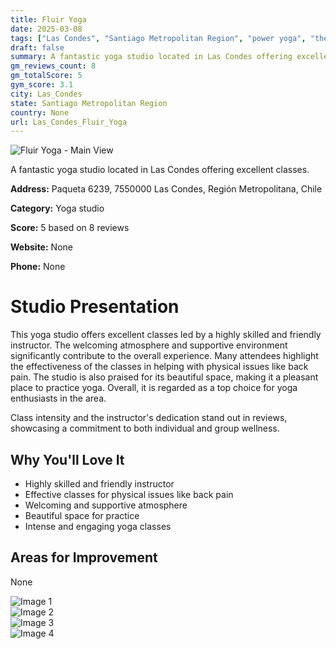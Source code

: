 ```yaml
---
title: Fluir Yoga
date: 2025-03-08
tags: ["Las Condes", "Santiago Metropolitan Region", "power yoga", "therapeutic", "welcoming atmosphere", "beautiful space", "Las Condes"]  
draft: false
summary: A fantastic yoga studio located in Las Condes offering excellent classes.
gm_reviews_count: 8
gm_totalScore: 5
gym_score: 3.1
city: Las_Condes
state: Santiago Metropolitan Region
country: None
url: Las_Condes_Fluir_Yoga
---
```


<div className="aspect-[16/9] relative my-8">
  <img 
    src="https://lh5.googleusercontent.com/p/AF1QipP-2yZlDDVyuRoQrTPbcCE3WJBgGKLs_kSuXJgg=w1920-h1080-k-no"
    alt="Fluir Yoga - Main View"
    className="object-cover absolute inset-0 w-full h-full rounded-lg"
  />
</div>

A fantastic yoga studio located in Las Condes offering excellent classes.

**Address:** Paqueta 6239, 7550000 Las Condes, Región Metropolitana, Chile

**Category:** Yoga studio

**Score:** 5 based on 8 reviews

**Website:** None

**Phone:** None

# Studio Presentation

This yoga studio offers excellent classes led by a highly skilled and friendly instructor. The welcoming atmosphere and supportive environment significantly contribute to the overall experience. Many attendees highlight the effectiveness of the classes in helping with physical issues like back pain. The studio is also praised for its beautiful space, making it a pleasant place to practice yoga. Overall, it is regarded as a top choice for yoga enthusiasts in the area.

Class intensity and the instructor's dedication stand out in reviews, showcasing a commitment to both individual and group wellness.

## Why You'll Love It

- Highly skilled and friendly instructor
- Effective classes for physical issues like back pain
- Welcoming and supportive atmosphere
- Beautiful space for practice
- Intense and engaging yoga classes

## Areas for Improvement

None

<div className="grid grid-cols-1 xl:grid-cols-2 gap-4 my-8">
<div className="aspect-[4/3] relative"><img src="https://lh3.googleusercontent.com/p/AF1QipPU4QJy_ZDBRM_K_0pDG5CaLuW61Z2lx2hRXJPu=w1920-h1080-k-no" alt="Image 1" className="object-cover absolute inset-0 w-full h-full rounded-lg" /></div>
<div className="aspect-[4/3] relative"><img src="https://lh5.googleusercontent.com/p/AF1QipM2FhosxlbSmGtvF1QdjZHMMw8WKdT_c8jAk3If=w1920-h1080-k-no" alt="Image 2" className="object-cover absolute inset-0 w-full h-full rounded-lg" /></div>
<div className="aspect-[4/3] relative"><img src="https://lh5.googleusercontent.com/p/AF1QipP6d0xrNaJIPrvdrpAbPc06MKy_E6yTBqMXUyRW=w1920-h1080-k-no" alt="Image 3" className="object-cover absolute inset-0 w-full h-full rounded-lg" /></div>
<div className="aspect-[4/3] relative"><img src="https://lh5.googleusercontent.com/p/AF1QipPYCICJ_6xTkvQOlOsF3xRFfuPC8oNDJVUp8yzb=w1920-h1080-k-no" alt="Image 4" className="object-cover absolute inset-0 w-full h-full rounded-lg" /></div>
</div>